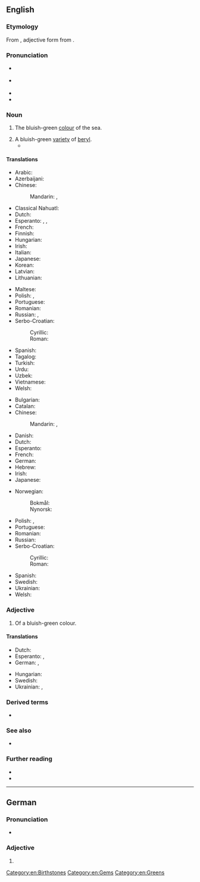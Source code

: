 {{also|Aquamarine}}
==English==
{{wikipedia}}

===Etymology===
From {{der|en|la|[[aqua]] [[marīna]]||sea water}}, adjective form from {{m|la|mare||sea}}.

===Pronunciation===
* {{a|UK}} {{IPA|en|/ˌæk.wə.məˈɹiːn/}}
* {{a|US}} {{IPA|en|/ˌæk.wə.məˈɹiːn/|/ˌɑ.kwə.məˈɹiːn/}}
* {{audio|en|LL-Q1860 (eng)-Vealhurl-aquamarine.wav|Audio (UK)}}
* {{rhymes|en|iːn|s=4}}

===Noun===
{{en-noun|~}}

# The bluish-green [[colour]] of the sea.
#: {{color panel|70DB93}}
# A bluish-green [[variety]] of [[beryl]].
#* {{quote-book|en|year=1956|author={{w|Delano Ames}}|title=Crime out of Mind|chapter=4|url=http://openlibrary.org/works/OL5915292W|passage=Before we could embark on the details of his mother's health we were joined by a fair, plump woman of indefinite age, who had once been—and at moments still was—very pretty. She wore a simple black silk dress, perhaps in deference to Tilly's death, though the note of mourning was jarred by flamboyant '''aquamarine''' ear-rings and too much rouge.}}

====Translations====
{{trans-top|aquamarine colour}}
* Arabic: {{t+|ar|زبرجد|m|tr=zabarjid}}
* Azerbaijani: {{t|az|akuamarin}}
* Chinese:
*: Mandarin: {{t+|cmn|蓝晶|tr=lánjīng}}, {{t|cmn|碧绿色|tr=bì lǜsè}}
* Classical Nahuatl: {{t|nci|quilpālli}}
* Dutch: {{t+|nl|aquamarijn|n}}
* Esperanto: {{t|eo|akvamarina koloro}}, {{t|eo|akvamarino}}, {{t|eo|akvobluo}}
* French: {{t+|fr|aigue-marine|f}}
* Finnish: {{t+|fi|akvamariini}}
* Hungarian: {{t+|hu|akvamarin}}
* Irish: {{t|ga|muirghorm|m}}
* Italian: {{t+|it|acquamarina|f}}
* Japanese: {{t+|ja|アクアマリン|tr=akuamarin}}
* Korean: {{t|ko|남록색}}
* Latvian: {{t|lv|akvamarīns|m}}
* Lithuanian: {{t|lt|akvamarinas|m}}
{{trans-mid}}
* Maltese: {{t|mt|akwamarin}}
* Polish: {{t+|pl|akwamaryn|m}}, {{t+|pl|akwamaryna|f}}
* Portuguese: {{t+|pt|água-marinha|f}}
* Romanian: {{t+|ro|acvamarin}}
* Russian: {{t+|ru|аквамари́н|m}}, {{t+|ru|аквамари́новый|m}} {{qualifier|цвет}}
* Serbo-Croatian:
*: Cyrillic: {{t|sh|аквамарин|m}}
*: Roman: {{t+|sh|akvamarin|m}}
* Spanish: {{t+|es|aguamarina}}
* Tagalog: {{t|tl|akwamarin|m}}
* Turkish: {{t|tr|akvamarin}}
* Urdu: {{t|ur|سمندری پانی|m}}
* Uzbek: {{t|uz|akuamarin}}
* Vietnamese: {{t|vi|ngọc xanh biển}}
* Welsh: {{t+|cy|gwyrddlas|m}}
{{trans-bottom}}

{{trans-top|type of beryl}}
* Bulgarian: {{t+|bg|аквамарин}}
* Catalan: {{t+|ca|aiguamarina|f}}
* Chinese:
*: Mandarin: {{t|cmn|海藍寶石|sc=Hani}}, {{t|cmn|海蓝宝石|tr=hǎilán bǎoshí|sc=Hani}}
* Danish: {{t|da|akvamarin|c}}
* Dutch: {{t+|nl|aquamarijn|n}}
* Esperanto: {{t|eo|akvamarino}}
* French: {{t+|fr|aigue-marine|f}}
* German: {{t+|de|Aquamarin|m}}
* Hebrew: {{t+|he|תַּרְשִׁישׁ|m|tr=tarshísh}}
* Irish: {{t|ga|cloch mhuirghorm|f}}
* Japanese: {{t|ja|藍玉|tr=らんぎょく, rangyoku|sc=Jpan}}
{{trans-mid}}
* Norwegian:
*: Bokmål: {{t+|nb|akvamarin|m}}
*: Nynorsk: {{t|nn|akvamarin|m}}
* Polish: {{t+|pl|akwamaryn|m}}, {{t+|pl|akwamaryna|f}}
* Portuguese: {{t+|pt|água-marinha|f}}
* Romanian: {{t+|ro|acvamarin|n}}
* Russian: {{t+|ru|аквамари́н|m}}
* Serbo-Croatian:
*: Cyrillic: {{t|sh|аквамарин|m}}
*: Roman: {{t+|sh|akvamarin|m}}
* Spanish: {{t+|es|aguamarina|f}}
* Swedish: {{t+|sv|akvamarin|c}}
* Ukrainian: {{t+|uk|аквамари́н|m}}
* Welsh: {{t|cy|morlasfaen|m}}
{{trans-bottom}}

===Adjective===
{{en-adj|-}}

# Of a bluish-green colour.

====Translations====
{{trans-top|Of a bluish-green color}}
* Dutch: {{t+|nl|aquamarijn}}
* Esperanto: {{t|eo|akvamarina}}, {{t|eo|akvoblua}}
* German: {{t+|de|aquamarin}}, {{t+|de|aquamarinblau}}
{{trans-mid}}
* Hungarian: {{t+|hu|akvamarin}}
* Swedish: {{t+|sv|akvamarin}}
* Ukrainian: {{t+|uk|аквамари́новий}}, {{t+|uk|аквамари́нний}}
{{trans-bottom}}

===Derived terms===
* {{l|en|Madagascar aquamarine}}

===See also===
* {{list:blues/en}}

===Further reading===
* {{R:WebMineral}}
* {{R:mindat}}

[[Category:en:Birthstones]]
[[Category:en:Gems]]
[[Category:en:Greens]]

----

==German==

===Pronunciation===
* {{audio|de|De-aquamarine.ogg|Audio}}

===Adjective===
{{head|de|adjective form}}

# {{de-adj form of|aquamarin}}